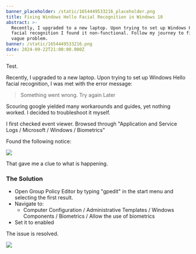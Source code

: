 ```yaml
---
banner_placeholder: /static/1654449533216_placeholder.png
title: Fixing Windows Hello Facial Recognition in Windows 10
abstract: >-
  Recently, I upgraded to a new laptop. Upon trying to set up Windows Hello
  facial recognition I found it non-functional. Follow my journey to fixing this
  vague problem.
banner: /static/1654449533216.png
date: 2024-09-22T21:00:00.000Z
---
```


Test.

Recently, I upgraded to a new laptop. Upon trying to set up Windows Hello facial recognition, I was met with the error message:

> Something went wrong. Try again Later

Scouring google yielded many workarounds and guides, yet nothing worked. I decided to troubleshoot it myself.

I first checked event viewer. Browsed through "Application and Service Logs / Microsoft / Windows / Biometrics"

Found the following notice:

[![](/static/biometrics.jpg)](https://assets.tina.io/5f8cd26a-f872-46fc-8de1-3a91c79e028b/biometrics.jpg)

That gave me a clue to what is happening.

### The Solution

* Open Group Policy Editor by typing "gpedit" in the start menu and selecting the first result.
* Navigate to:
  * Computer Configuration / Administrative Templates / Windows Components / Biometrics / Allow the use of biometrics
* Set it to enabled

The issue is resolved.

![](/static/resolved.jpg)

